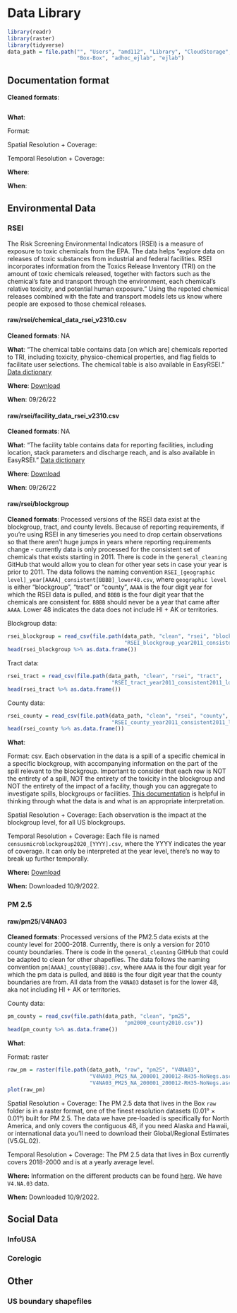 # Data Library {-#data}

```r
library(readr)
library(raster)
library(tidyverse)
data_path = file.path("", "Users", "amd112", "Library", "CloudStorage", 
                      "Box-Box", "adhoc_ejlab", "ejlab")
```

## Documentation format {-}

**Cleaned formats**: 

```r

```

**What**:

Format:

Spatial Resolution + Coverage:

Temporal Resolution + Coverage:

**Where**:

**When**: 

## Environmental Data {-}

### RSEI {-}

The Risk Screening Environmental Indicators (RSEI) is a measure of exposure to toxic chemicals from the EPA. The data helps "explore data on releases of toxic substances from industrial and federal facilities. RSEI incorporates information from the Toxics Release Inventory (TRI) on the amount of toxic chemicals released, together with factors such as the chemical’s fate and transport through the environment, each chemical’s relative toxicity, and potential human exposure." Using the repoted chemical releases combined with the fate and transport models lets us know where people are exposed to those chemical releases. 

#### raw/rsei/chemical_data_rsei_v2310.csv {-}

**Cleaned formats**: NA

**What**: "The chemical table contains data [on which are] chemicals reported to TRI, including toxicity, physico-chemical properties, and flag fields to facilitate user selections. The chemical table is also available in EasyRSEI." [Data dictionary](https://www.epa.gov/rsei/rsei-data-dictionary-chemical-data)

**Where**: [Download](https://www.epa.gov/system/files/other-files/2022-02/chemical_data_rsei_v2310.csv)

**When**: 09/26/22

#### raw/rsei/facility_data_rsei_v2310.csv {-}

**Cleaned formats**: NA

**What**: "The facility table contains data for reporting facilities, including location, stack parameters and discharge reach, and is also available in EasyRSEI. " [Data dictionary](https://www.epa.gov/rsei/rsei-data-dictionary-facility-data)

**Where**: [Download](https://www.epa.gov/system/files/other-files/2022-02/facility_data_rsei_v2310.csv)

**When**: 09/26/22

#### raw/rsei/blockgroup {-}

**Cleaned formats**: Processed versions of the RSEI data exist at the blockgroup, tract, and county levels. Because of reporting requirements, if you're using RSEI in any timeseries you need to drop certain observations so that there aren't huge jumps in years where reporting requirements change - currently data is only processed for the consistent set of chemicals that exists starting in 2011. There is code in the `general_cleaning` GitHub that would allow you to clean for other year sets in case your year is prior to 2011. The data follows the naming convention `RSEI_[geographic level]_year[AAAA]_consistent[BBBB]_lower48.csv`, where `geographic level` is either "blockgroup", "tract" or "county", `AAAA` is the four digit year for which the RSEI data is pulled, and `BBBB` is the four digit year that the chemicals are consistent for. `BBBB` should never be a year that came after `AAAA`. Lower 48 indicates the data does not include HI + AK or territories. 

Blockgroup data: 
```r
rsei_blockgroup = read_csv(file.path(data_path, "clean", "rsei", "blockgroup",
                                     "RSEI_blockgroup_year2011_consistent2011_lower48.csv"))
head(rsei_blockgroup %>% as.data.frame())
```

Tract data:
```r
rsei_tract = read_csv(file.path(data_path, "clean", "rsei", "tract",
                                 "RSEI_tract_year2011_consistent2011_lower48.csv"))
head(rsei_tract %>% as.data.frame())
```

County data:
```r
rsei_county = read_csv(file.path(data_path, "clean", "rsei", "county",
                                 "RSEI_county_year2011_consistent2011_lower48.csv"))
head(rsei_county %>% as.data.frame())

```

**What**: 

Format: csv. Each observation in the data is a spill of a specific chemical in a specific blockgroup, with accompanying information on the part of the spill relevant to the blockgroup. Important to consider that each row is NOT the entirety of a spill, NOT the entirety of the toxicity in the blockgroup and NOT the entirety of the impact of a facility, though you can aggregate to investigate spills, blockgroups or facilities. [This documentation](https://www.epa.gov/system/files/documents/2022-07/rsei-documentation-geographic-microdata-july-2022.pdf) is helpful in thinking through what the data is and what is an appropriate interpretation. 

Spatial Resolution + Coverage: Each observation is the impact at the blockgroup level, for all US blockgroups. 

Temporal Resolution + Coverage: Each file is named `censusmicroblockgroup2020_[YYYY].csv`, where the YYYY indicates the year of coverage. It can only be interpreted at the year level, there's no way to break up further temporally. 

**Where:** [Download](http://abt-rsei.s3-website-us-east-1.amazonaws.com/?prefix=microdata2020/census_full/)

**When:** Downloaded 10/9/2022. 

### PM 2.5 {-}

#### raw/pm25/V4NA03 {-}

**Cleaned formats**: Processed versions of the PM2.5 data exists at the county level for 2000-2018. Currently, there is only a version for 2010 county boundaries. There is code in the `general_cleaning` GitHub that could be adapted to clean for other shapefiles. The data follows the naming convention `pm[AAAA]_county[BBBB].csv`, where `AAAA` is the four digit year for which the pm data is pulled, and `BBBB` is the four digit year that the county boundaries are from. All data from the `V4NA03` dataset is for the lower 48, aka not including HI + AK or territories. 

County data:
```r
pm_county = read_csv(file.path(data_path, "clean", "pm25",
                                     "pm2000_county2010.csv"))
head(pm_county %>% as.data.frame())
```

**What**: 

Format: raster
```r
raw_pm = raster(file.path(data_path, "raw", "pm25", "V4NA03", 
                          "V4NA03_PM25_NA_200001_200012-RH35-NoNegs.asc", 
                          "V4NA03_PM25_NA_200001_200012-RH35-NoNegs.asc"))
plot(raw_pm)
```

Spatial Resolution + Coverage: The PM 2.5 data that lives in the Box `raw` folder is in a raster format, one of the finest resolution datasets (0.01° × 0.01°) built for PM 2.5.  The data we have pre-loaded is specifically for North America, and only covers the contiguous 48, if you need Alaska and Hawaii, or international data you'll need to download their Global/Regional Estimates (V5.GL.02).

Temporal Resolution + Coverage: The PM 2.5 data that lives in Box currently covers 2018-2000 and is at a yearly average level. 

**Where:** Information on the different products can be found [here](https://sites.wustl.edu/acag/datasets/surface-pm2-5/). We have `V4.NA.03` data.

**When:** Downloaded 10/9/2022. 

## Social Data {-}

### InfoUSA {-}

### Corelogic {-}

## Other {-}

### US boundary shapefiles {-}
